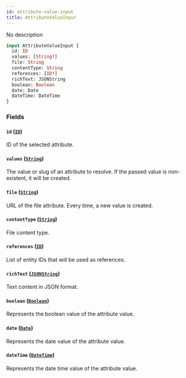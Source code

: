 ```yaml
---
id: attribute-value-input
title: AttributeValueInput
---
```


No description

```graphql
input AttributeValueInput {
  id: ID
  values: [String!]
  file: String
  contentType: String
  references: [ID!]
  richText: JSONString
  boolean: Boolean
  date: Date
  dateTime: DateTime
}
```

### Fields

#### `id` ([`ID`](../../../developer/api-reference/scalars/id))

ID of the selected attribute.

#### `values` ([`String`](../../../developer/api-reference/scalars/string))

The value or slug of an attribute to resolve. If the passed value is non-existent, it will be created.

#### `file` ([`String`](../../../developer/api-reference/scalars/string))

URL of the file attribute. Every time, a new value is created.

#### `contentType` ([`String`](../../../developer/api-reference/scalars/string))

File content type.

#### `references` ([`ID`](../../../developer/api-reference/scalars/id))

List of entity IDs that will be used as references.

#### `richText` ([`JSONString`](../../../developer/api-reference/scalars/jsonstring))

Text content in JSON format.

#### `boolean` ([`Boolean`](../../../developer/api-reference/scalars/boolean))

Represents the boolean value of the attribute value.

#### `date` ([`Date`](../../../developer/api-reference/scalars/date))

Represents the date value of the attribute value.

#### `dateTime` ([`DateTime`](../../../developer/api-reference/scalars/date-time))

Represents the date time value of the attribute value.
